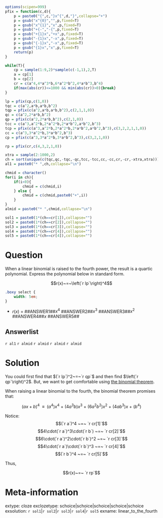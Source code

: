 ```r
options(scipen=999)
pfix = function(c,d){
    p = paste0("{",c,"}x^{",d,"}",collapse="+")
    p = gsub("x^{0}","",p,fixed=T)
    p = gsub("x^{1}","x",p,fixed=T)
    p = gsub("+{-","-{",p,fixed=T)
    p = gsub("+{1}x","+x",p,fixed=T)
    p = gsub("-{1}x","-x",p,fixed=T)
    p = gsub("{-1}x","-x",p,fixed=T)
    p = gsub("{1}x","x",p,fixed=T)
    return(p)
}

while(T){
    cp = sample(1:9,2)*sample(c(-1,1),2,T)
    a = cp[1]
    b = cp[2]
    cr = c(a^4,4*a^3*b,6*a^2*b^2,4*a*b^3,b^4)
    if(max(abs(cr))<=1000 && min(abs(cr))>0){break}
}

lp = pfix(cp,c(1,0))
tqc = c(a^2,a*b,a*b,b^2)
tqp = pfix(c(a^2,a*b,a*b,b^2),c(2,1,1,0))
qc = c(a^2,2*a*b,b^2)
qp = pfix(c(a^2,2*a*b,b^2),c(2,1,0))
tcc = c(a^3,a^2*b,2*a^2*b,2*a*b^2,a*b^2,b^3)
tcp = pfix(c(a^3,a^2*b,2*a^2*b,2*a*b^2,a*b^2,b^3),c(3,2,2,1,1,0))
cc = c(a^3,3*a^2*b,3*a*b^2,b^3)
cp = pfix(c(a^3,3*a^2*b,3*a*b^2,b^3),c(3,2,1,0))

rp = pfix(cr,c(4,3,2,1,0))

xtra = sample(2:1000,2)
ch = sort(unique(c(tqc,qc,-tqc,-qc,tcc,-tcc,cc,-cc,cr,-cr,-xtra,xtra)))
al1 = paste0("* ",ch,collapse="\n")

chmid = character()
for(i in ch){
    if(i<0){
        chmid = c(chmid,i)
    } else {
        chmid = c(chmid,paste0("+",i))
    }
}
almid = paste0("* ",chmid,collapse="\n")

sol1 = paste0(1*(ch==cr[1]),collapse="")
sol2 = paste0(1*(ch==cr[2]),collapse="")
sol3 = paste0(1*(ch==cr[3]),collapse="")
sol4 = paste0(1*(ch==cr[4]),collapse="")
sol5 = paste0(1*(ch==cr[4]),collapse="")

```


Question
========

When a linear binomial is raised to the fourth power, the result is a quartic polynomial. Express the polynomial below in standard form.

$$r(x)~=~\left(`r lp`\right)^4$$



```css
.boxy select {
    width: 5em;
}
```

<div class="boxy">

* $r(x)~=$ ##ANSWER1##$x^4$ ##ANSWER2##$x^3$ ##ANSWER3##$x^2$ ##ANSWER4##$x$ ##ANSWER5##

</div>

Answerlist
--------

`r al1`
`r almid`
`r almid`
`r almid`
`r almid`


Solution
========

You could first find that $(`r lp`)^2~=~`r qp`$ and then find $\left(`r qp`\right)^2$. But, we want to get comfortable using [the binomial theorem](https://en.wikipedia.org/wiki/Binomial_theorem).

When raising a linear binomial to the fourth, the binomial theorem promises that:

$$(ax+b)^4 ~~\equiv~~ \left(a^4\right)x^4 ~+~ \left(4a^3b\right)x^3 ~+~ \left(6a^2b^2\right)x^2 ~+~ \left(4ab^3\right)x ~+~ \left(b^4\right) $$

Notice:
$$(`r a`)^4 ~=~ `r cr[1]`$$
$$4\cdot(`r a`)^3\cdot(`r b`) ~=~ `r cr[2]`$$
$$6\cdot(`r a`)^2\cdot(`r b`)^2 ~=~ `r cr[3]`$$
$$4\cdot(`r a`)\cdot(`r b`)^3 ~=~ `r cr[4]`$$
$$(`r b`)^4 ~=~ `r cr[5]`$$

Thus,

$$r(x)~=~ `r rp`$$


Meta-information
============
extype: cloze
exclozetype: schoice|schoice|schoice|schoice|schoice
exsolution: `r sol1`|`r sol2`|`r sol3`|`r sol4`|`r sol5`
exname: linear_to_the_fourth